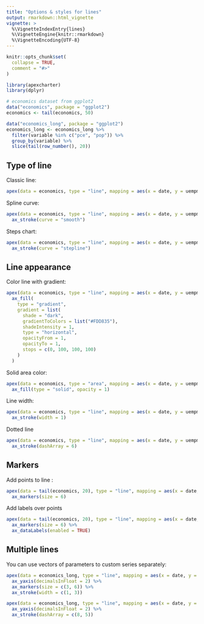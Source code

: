 ---
title: "Options & styles for lines"
output: rmarkdown::html_vignette
vignette: >
  %\VignetteIndexEntry{lines}
  %\VignetteEngine{knitr::rmarkdown}
  %\VignetteEncoding{UTF-8}
---

```{r, include = FALSE}
knitr::opts_chunk$set(
  collapse = TRUE,
  comment = "#>"
)
```

```{r message=FALSE, warning=FALSE}
library(apexcharter)
library(dplyr)

# economics dataset from ggplot2
data("economics", package = "ggplot2")
economics <- tail(economics, 50)

data("economics_long", package = "ggplot2")
economics_long <- economics_long %>% 
  filter(variable %in% c("pce", "pop")) %>% 
  group_by(variable) %>% 
  slice(tail(row_number(), 20))
```



## Type of line

Classic line:

```{r}
apex(data = economics, type = "line", mapping = aes(x = date, y = uempmed))
```

Spline curve:

```{r}
apex(data = economics, type = "line", mapping = aes(x = date, y = uempmed)) %>% 
  ax_stroke(curve = "smooth")
```

Steps chart:

```{r}
apex(data = economics, type = "line", mapping = aes(x = date, y = uempmed)) %>% 
  ax_stroke(curve = "stepline")
```



## Line appearance

Color line with gradient:

```{r}
apex(data = economics, type = "line", mapping = aes(x = date, y = uempmed)) %>% 
  ax_fill(
    type = "gradient",
    gradient = list(
      shade = "dark",
      gradientToColors = list("#FDD835"),
      shadeIntensity = 1,
      type = "horizontal",
      opacityFrom = 1,
      opacityTo = 1,
      stops = c(0, 100, 100, 100)
    )
  )
```

Solid area color:

```{r}
apex(data = economics, type = "area", mapping = aes(x = date, y = uempmed)) %>% 
  ax_fill(type = "solid", opacity = 1)
```


Line width:

```{r}
apex(data = economics, type = "line", mapping = aes(x = date, y = uempmed)) %>% 
  ax_stroke(width = 1)
```


Dotted line

```{r}
apex(data = economics, type = "line", mapping = aes(x = date, y = uempmed)) %>% 
  ax_stroke(dashArray = 6)
```



## Markers

Add points to line :

```{r}
apex(data = tail(economics, 20), type = "line", mapping = aes(x = date, y = uempmed)) %>% 
  ax_markers(size = 6)
```


Add labels over points

```{r}
apex(data = tail(economics, 20), type = "line", mapping = aes(x = date, y = uempmed)) %>% 
  ax_markers(size = 6) %>% 
  ax_dataLabels(enabled = TRUE)
```



## Multiple lines

You can use vectors of parameters to custom series separately:

```{r}
apex(data = economics_long, type = "line", mapping = aes(x = date, y = value01, group = variable)) %>% 
  ax_yaxis(decimalsInFloat = 2) %>% 
  ax_markers(size = c(3, 6)) %>% 
  ax_stroke(width = c(1, 3))
```


```{r}
apex(data = economics_long, type = "line", mapping = aes(x = date, y = value01, group = variable)) %>% 
  ax_yaxis(decimalsInFloat = 2) %>% 
  ax_stroke(dashArray = c(8, 5))
```

